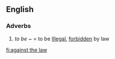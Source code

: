 ==English==

===Adverbs===
{{en-adv|pos=[[against]] [[the]] [[law]]|-}}

# {{legal}} ''to be ~'' = to be [[illegal|Illegal]], [[forbidden]] by law

[[fi:against the law]]